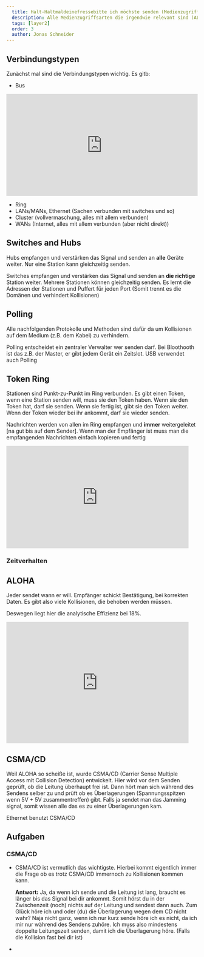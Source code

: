 ```yaml
---
  title: Halt-Haltmaldeinefressebitte ich möchste senden (Medienzugriff)
  description: Alle Medienzugriffsarten die irgendwie relevant sind (ALOHA, Token Ring, CSMA/CD)
  tags: [layer2]
  order: 3
  author: Jonas Schneider
---
```

## Verbindungstypen

Zunächst mal sind die Verbindungstypen wichtig. 
Es gitb:
- Bus 
<iframe src="https://giphy.com/embed/NktFjqntkZQbe" width="100%" height="269" frameBorder="0" className="giphy-embed custom-aspect" allowFullScreen></iframe>

- Ring
- LANs/MANs, Ethernet (Sachen verbunden mit switches und so)
- Cluster (vollvermaschung, alles mit allem verbunden)
- WANs (Internet, alles mit allem verbunden (aber nicht direkt))


## Switches and Hubs
Hubs empfangen und verstärken das Signal und senden an **alle** Geräte weiter. Nur eine Station kann gleichzeitig senden.

Switches empfangen und verstärken das Signal und senden an **die richtige** Station weiter. Mehrere Stationen können gleichzeitig senden. 
Es lernt die Adressen der Stationen und Puffert für jeden Port (Somit trennt es die Domänen und verhindert Kollisionen)

## Polling
Alle nachfolgenden Protokolle und Methoden sind dafür da um Kollisionen auf dem Medium (z.B. dem Kabel) zu verhindern.

Polling entscheidet ein zentraler Verwalter wer senden darf. Bei Bloothooth ist das z.B. der Master, er gibt jedem Gerät ein Zeitslot. USB verwendet auch Polling

## Token Ring
Stationen sind Punkt-zu-Punkt im Ring verbunden. Es gibt einen Token, wenn eine Station senden will, muss sie den Token haben. 
Wenn sie den Token hat, darf sie senden. Wenn sie fertig ist, gibt sie den Token weiter. Wenn der Token wieder bei ihr ankommt, darf sie wieder senden.

Nachrichten werden von allen im Ring empfangen und **immer** weitergeleitet [na gut bis auf dem Sender]. Wenn man der Empfänger ist muss man die empfangenden Nachrichten einfach kopieren und fertig 

<iframe src="https://giphy.com/embed/YcFOfbeTcHtVS" width="480" height="270" frameBorder="0" className="giphy-embed" allowFullScreen></iframe>

### Zeitverhalten 


## ALOHA

Jeder sendet wann er will. Empfänger schickt Bestätigung, bei korrekten Daten. Es gibt also viele Kollisionen, die behoben werden müssen.

Deswegen liegt hier die analytische Effizienz bei 18%.
<iframe src="https://giphy.com/embed/LZQsVAzgB6sE0" width="480" height="320" frameBorder="0" className="giphy-embed" allowFullScreen></iframe>

## CSMA/CD
Weil ALOHA so scheiße ist, wurde CSMA/CD (Carrier Sense Multiple Access mit Collision Detection) entwickelt. 
Hier wird vor dem Senden geprüft, ob die Leitung überhaupt frei ist.
Dann hört man sich während des Sendens selber zu und prüft ob es Überlagerungen (Spannungsspitzen wenn 5V + 5V zusammentreffen) gibt. 
Falls ja sendet man das Jamming signal, somit wissen alle das es zu einer Überlagerungen kam.

Ethernet benutzt CSMA/CD

## Aufgaben

### CSMA/CD
- CSMA/CD ist vermutlich das wichtigste. Hierbei kommt eigentlich immer die Frage ob es trotz CSMA/CD immernoch zu Kollisionen kommen kann.

  **Antwort:** Ja, da wenn ich sende und die Leitung ist lang, braucht es länger bis das Signal bei dir ankommt. Somit hörst du in der Zwischenzeit (noch) nichts auf der Leitung und
  sendest dann auch. Zum Glück höre ich und oder (du) die Überlagerung wegen dem CD nicht wahr?  Naja nicht ganz, 
  wenn ich nur kurz sende höre ich es nicht, da ich mir nur während des Sendens zuhöre. Ich muss also mindestens doppelte Leitungszeit senden, damit ich die Überlagerung höre. (Falls die Kollision fast bei dir ist)

- 